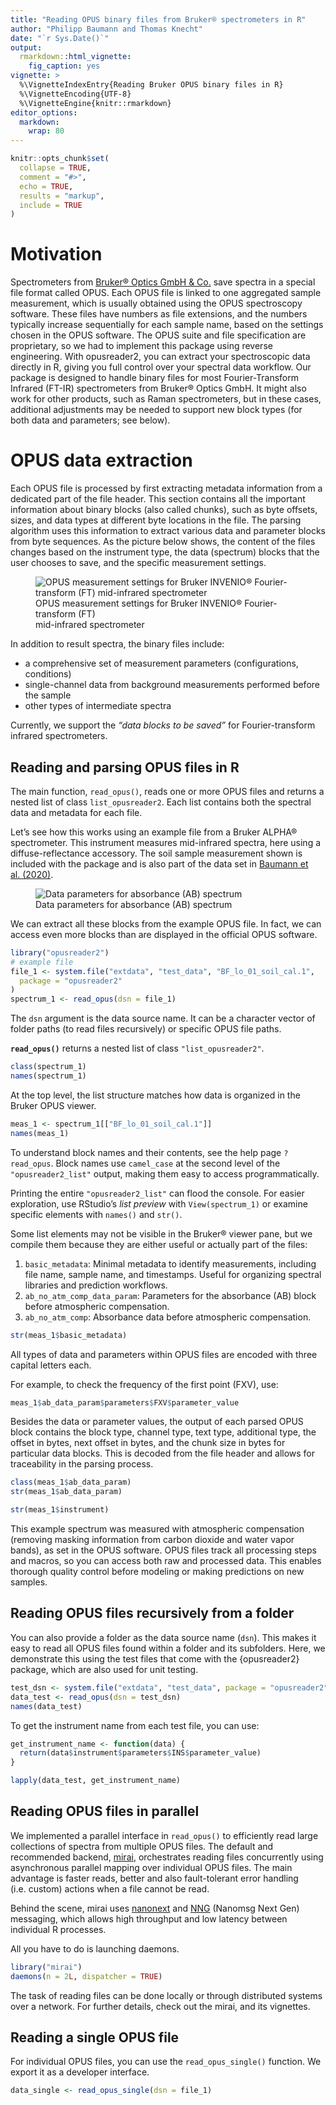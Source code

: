 ```yaml
---
title: "Reading OPUS binary files from Bruker® spectrometers in R"
author: "Philipp Baumann and Thomas Knecht"
date: "`r Sys.Date()`"
output:
  rmarkdown::html_vignette:
    fig_caption: yes
vignette: >
  %\VignetteIndexEntry{Reading Bruker OPUS binary files in R}
  %\VignetteEncoding{UTF-8}
  %\VignetteEngine{knitr::rmarkdown}
editor_options: 
  markdown: 
    wrap: 80
---
```


```r
knitr::opts_chunk$set(
  collapse = TRUE,
  comment = "#>",
  echo = TRUE,
  results = "markup",
  include = TRUE
)
```


# Motivation

Spectrometers from [Bruker® Optics GmbH & Co.](https://www.bruker.com/en.html) save spectra in a special file format called OPUS. 
Each OPUS file is linked to one aggregated sample measurement, which is usually obtained using the OPUS spectroscopy software.
These files have numbers as file extensions, and the numbers typically increase sequentially for each sample name, based on the settings chosen in the OPUS software.
The OPUS suite and file specification are proprietary, so we had to implement this package using reverse engineering. 
With opusreader2, you can extract your spectroscopic data directly in R, giving you full control over your spectral data workflow.
Our package is designed to handle binary files for most Fourier-Transform Infrared (FT-IR) spectrometers from Bruker® Optics GmbH. 
It might also work for other products, such as Raman spectrometers, but in these cases, additional adjustments may be needed to support new block types (for  
both data and parameters; see below).

# OPUS data extraction

Each OPUS file is processed by first extracting metadata information from a  
dedicated part of the file header.
This section contains all the important information about binary blocks (also called chunks), such as byte offsets, sizes, and data types at different byte locations in the file.
The parsing algorithm uses this information to extract various data and parameter blocks from byte sequences.
As the picture below shows, the content of the files changes based on the instrument type, the data (spectrum) blocks that the user chooses to save, and the specific measurement settings.

![OPUS measurement settings for Bruker INVENIO® Fourier-transform (FT)  
mid-infrared spectrometer](images/opus-measurement-settings.png){#fig:opus_settings}

In addition to result spectra, the binary files include:

-   a comprehensive set of measurement parameters (configurations, conditions)
-   single-channel data from background measurements performed before the sample
-   other types of intermediate spectra

Currently, we support the *"data blocks to be saved"* for Fourier-transform infrared spectrometers.

## Reading and parsing OPUS files in R

The main function, `read_opus()`, reads one or more OPUS files and returns a nested list of class `list_opusreader2`.
Each list contains both the spectral data and metadata for each file.

Let's see how this works using an example file from a Bruker ALPHA® spectrometer.
This instrument measures mid-infrared spectra, here using a diffuse-reflectance accessory.
The soil sample measurement shown is included with the package and is also part of the data set in [Baumann et al. (2020)](https://soil.copernicus.org/articles/7/717/2021/).

![Data parameters for absorbance (AB) spectrum](images/OPUS_block1.png)

We can extract all these blocks from the example OPUS file. 
In fact, we can access even more blocks than are displayed in the official OPUS software.

```r
library("opusreader2")
# example file
file_1 <- system.file("extdata", "test_data", "BF_lo_01_soil_cal.1",
  package = "opusreader2"
)
spectrum_1 <- read_opus(dsn = file_1)
```


The `dsn` argument is the data source name. It can be a character vector of folder paths (to read files recursively) or specific OPUS file paths.

**`read_opus()`** returns a nested list of class `"list_opusreader2"`.

```r
class(spectrum_1)
names(spectrum_1)
```


At the top level, the list structure matches how data is organized in the Bruker OPUS viewer.

```r
meas_1 <- spectrum_1[["BF_lo_01_soil_cal.1"]]
names(meas_1)
```

To understand block names and their contents, see the help page `?read_opus`.
Block names use `camel_case` at the second level of the `"opusreader2_list"` output, making them easy to access programmatically.

Printing the entire `"opusreader2_list"` can flood the console.
For easier exploration, use RStudio's *list preview* with `View(spectrum_1)` or examine specific elements with `names()` and `str()`.

Some list elements may not be visible in the Bruker® viewer pane, but we compile them because they are either useful or actually part of the files:

1.  `basic_metadata`: Minimal metadata to identify measurements, including file name, sample name, and timestamps. Useful for organizing spectral libraries and prediction workflows.
2.  `ab_no_atm_comp_data_param`: Parameters for the absorbance (AB) block before atmospheric compensation.
3.  `ab_no_atm_comp`: Absorbance data before atmospheric compensation.

```r
str(meas_1$basic_metadata)
```

All types of data and parameters within OPUS files are encoded with three capital letters each.

For example, to check the frequency of the first point (FXV), use:


```r
meas_1$ab_data_param$parameters$FXV$parameter_value
```

Besides the data or parameter values, the output of each parsed OPUS block contains the block type, channel type, text type, additional type, the offset in bytes, next offset in bytes, and the chunk size in bytes for particular data blocks.
This is decoded from the file header and allows for traceability in the parsing process.

```r
class(meas_1$ab_data_param)
str(meas_1$ab_data_param)
```

```r
str(meas_1$instrument)
```


This example spectrum was measured with atmospheric compensation (removing masking information from carbon dioxide and water vapor bands), as set in the
OPUS software. 
OPUS files track all processing steps and macros, so you can access both raw and processed data. 
This enables thorough quality control before modeling or making predictions on new samples.

## Reading OPUS files recursively from a folder

You can also provide a folder as the data source name (`dsn`).
This makes it easy to read all OPUS files found within a folder and its subfolders.
Here, we demonstrate this using the test files that come with the {opusreader2} package, which are also used for unit testing.

```r
test_dsn <- system.file("extdata", "test_data", package = "opusreader2")
data_test <- read_opus(dsn = test_dsn)
names(data_test)
```

To get the instrument name from each test file, you can use:

```r
get_instrument_name <- function(data) {
  return(data$instrument$parameters$INS$parameter_value)
}

lapply(data_test, get_instrument_name)
```

## Reading OPUS files in parallel

We implemented a parallel interface in `read_opus()` to efficiently read large collections of spectra from multiple OPUS files.
The default and recommended backend, [mirai](https://mirai.r-lib.org/), orchestrates reading files concurrently using asynchronous parallel mapping over individual OPUS files.
The main advantage is faster reads, better and also fault-tolerant error handling (i.e. custom) actions when a file cannot be read.

Behind the scene, mirai uses [nanonext](https://github.com/r-lib/nanonext/) and [NNG](https://nng.nanomsg.org/) (Nanomsg Next Gen) messaging, which allows high throughput and low latency between individual R processes.

All you have to do is launching daemons.

```r
library("mirai")
daemons(n = 2L, dispatcher = TRUE)
```

The task of reading files can be done locally or through distributed systems over a network. For further details, check out the mirai, and its vignettes.

## Reading a single OPUS file

For individual OPUS files, you can use the `read_opus_single()` function. 
We export it as a developer interface.


```r
data_single <- read_opus_single(dsn = file_1)
```

